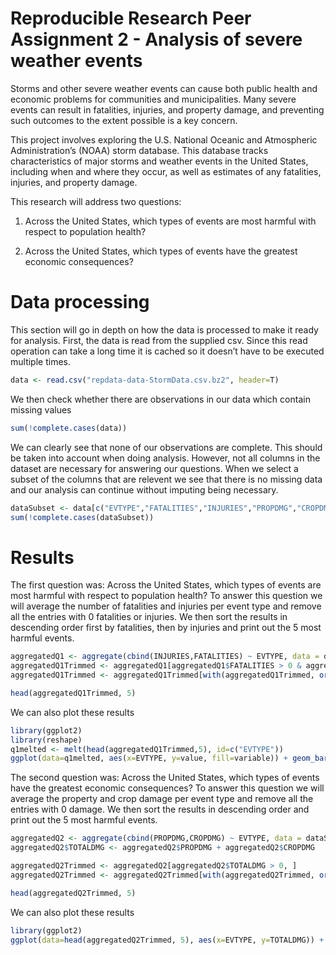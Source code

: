 Reproducible Research Peer Assignment 2 - Analysis of severe weather events
========================================================
    
Storms and other severe weather events can cause both public health and economic problems for communities and municipalities. Many severe events can result in fatalities, injuries, and property damage, and preventing such outcomes to the extent possible is a key concern.

This project involves exploring the U.S. National Oceanic and Atmospheric Administration's (NOAA) storm database. This database tracks characteristics of major storms and weather events in the United States, including when and where they occur, as well as estimates of any fatalities, injuries, and property damage.

This research will address two questions:

1. Across the United States, which types of events are most harmful with respect to population health?

2. Across the United States, which types of events have the greatest economic consequences?

# Data processing
This section will go in depth on how the data is processed to make it ready for analysis.
First, the data is read from the supplied csv. Since this read operation can take a long time it is cached so it doesn't have to be executed multiple times.

```r
data <- read.csv("repdata-data-StormData.csv.bz2", header=T)

```

We then check whether there are observations in our data which contain missing values

```r
sum(!complete.cases(data))
```

We can clearly see that none of our observations are complete. This should be taken into account when doing analysis. However, not all columns in the dataset are necessary for answering our questions. When we select a subset of the columns that are relevent we see that there is no missing data and our analysis can continue without imputing being necessary.

```r
dataSubset <- data[c("EVTYPE","FATALITIES","INJURIES","PROPDMG","CROPDMG")]
sum(!complete.cases(dataSubset))
```


# Results
The first question was: Across the United States, which types of events are most harmful with respect to population health? To answer this question we will average the number of fatalities and injuries per event type and remove all the entries with 0 fatalities or injuries. We then sort the results in descending order first by fatalities, then by injuries and print out the 5 most harmful events.

```r
aggregatedQ1 <- aggregate(cbind(INJURIES,FATALITIES) ~ EVTYPE, data = dataSubset, FUN = mean)
aggregatedQ1Trimmed <- aggregatedQ1[aggregatedQ1$FATALITIES > 0 & aggregatedQ1$INJURIES > 0, ]
aggregatedQ1Trimmed <- aggregatedQ1Trimmed[with(aggregatedQ1Trimmed, order(-FATALITIES, -INJURIES)), ]

head(aggregatedQ1Trimmed, 5)
```

We can also plot these results

```r
library(ggplot2)
library(reshape)
q1melted <- melt(head(aggregatedQ1Trimmed,5), id=c("EVTYPE"))
ggplot(data=q1melted, aes(x=EVTYPE, y=value, fill=variable)) + geom_bar(stat="identity", position=position_dodge())
```

The second question was: Across the United States, which types of events have the greatest economic consequences? To answer this question we will average the property and crop damage per event type and remove all the entries with 0 damage. We then sort the results in descending order and print out the 5 most harmful events.

```r
aggregatedQ2 <- aggregate(cbind(PROPDMG,CROPDMG) ~ EVTYPE, data = dataSubset, FUN = mean)
aggregatedQ2$TOTALDMG <- aggregatedQ2$PROPDMG + aggregatedQ2$CROPDMG

aggregatedQ2Trimmed <- aggregatedQ2[aggregatedQ2$TOTALDMG > 0, ]
aggregatedQ2Trimmed <- aggregatedQ2Trimmed[with(aggregatedQ2Trimmed, order(-TOTALDMG)), ]

head(aggregatedQ2Trimmed, 5)
```

We can also plot these results

```r
library(ggplot2)
ggplot(data=head(aggregatedQ2Trimmed, 5), aes(x=EVTYPE, y=TOTALDMG)) + geom_bar(stat="identity", position=position_dodge())
```
